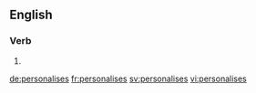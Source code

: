 ==English==

===Verb===
{{head|en}}

# {{en-third-person singular of|personalise}}

[[de:personalises]]
[[fr:personalises]]
[[sv:personalises]]
[[vi:personalises]]
